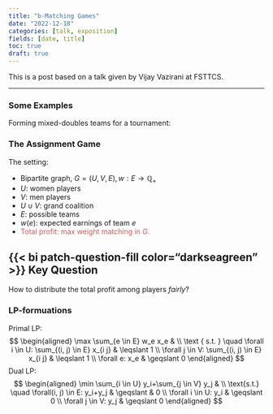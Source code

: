 ```yaml
---
title: "b-Matching Games"
date: "2022-12-18"
categories: [talk, exposition]
fields: [date, title]
toc: true
draft: true
---
```


:::{.callout-note appearance="minimal"}
This is a post based on a talk given by Vijay Vazirani at FSTTCS.
:::

---

### Some Examples

Forming mixed-doubles teams for a tournament:   

### The Assignment Game

The setting:

- Bipartite graph, $G = (U,V,E), w:E \longrightarrow \mathbb{Q}_+$
- $U$: women players
- $V$: men players
- $U \cup V$: grand coalition
- $E$: possible teams
- $w(e)$: expected earnings of team $e$
- <span style="color: indianred;">Total profit: max weight matching in $G$.</span>


:::{.callout-tip icon="false"}
# {{< bi patch-question-fill color="darkseagreen" >}} Key Question
How to distribute the total profit among players _fairly_?
:::

### LP-formuations

Primal LP:
$$
\begin{aligned}
\max \sum_{e \in E}  w_e x_e & \\
\text { s.t. } \quad \forall i \in U: \sum_{(i, j) \in E} x_{i j} & \leqslant 1 \\
\forall j \in V: \sum_{(i, j) \in E} x_{i j} & \leqslant 1 \\
\forall e: x_e & \geqslant 0
\end{aligned}
$$
Dual LP:
$$
\begin{aligned}
\min \sum_{i \in U} y_i+\sum_{j \in V} y_j & \\
\text{s.t.} \quad \forall(i, j) \in E:  y_i+y_j & \geqslant & 0 \\
\forall i \in U:  y_i & \geqslant 0 \\
\forall j \in V:  y_j & \geqslant 0
\end{aligned}
$$



